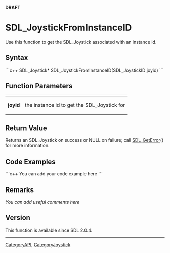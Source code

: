 <!-- pragma section-numbers off -->
<!-- pragma camelcase off -->
'''DRAFT'''

<!-- #*^*^*^*^*See http://wiki.libsdl.org/moin.cgi/SGFunctions for details on editing this page*^*^*^*^* -->


= SDL_JoystickFromInstanceID =
Use this function to get the SDL_Joystick associated with an instance id.




== Syntax ==
```c++
SDL_Joystick* SDL_JoystickFromInstanceID(SDL_JoystickID joyid)
```


== Function Parameters ==
{|
|'''joyid'''
|the instance id to get the SDL_Joystick for
|}


== Return Value ==
Returns an SDL_Joystick on success or NULL on failure; call [[SDL_GetError]]() for more information.


== Code Examples ==
```c++
You can add your code example here
```

<!-- #Leave this section as-is unless you have a code example to put in.  In that case, replace You can add your code example here with your code example following the Style Guide instructions.  Leave the rest of the markup alone and delete this comment. -->


== Remarks ==
''You can add useful comments here''

<!-- #Leave this section as-is unless you have a remark to put in.  In that case, replace ''You can add useful comments here'' with your remark(s) following the Style Guide instructions.  Leave the rest of the markup alone and delete this comment. -->

== Version ==
This function is available since SDL 2.0.4.


----
[[CategoryAPI]], [[CategoryJoystick]]
<!-- #See the Style Guide for instructions on editing the footer. -->
